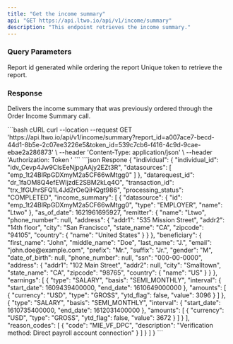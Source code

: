 ```yaml
---
title: "Get the income summary"
api: "GET https://api.ltwo.io/api/v1/income/summary"
description: "This endpoint retrieves the income summary."
---
```


### Query Parameters

<ParamField query="report_id" type="string" required>
    Report id generated while ordering the report
</ParamField>

<ParamField query="token_id" type="string" required>
    Unique token to retrieve the report.
</ParamField>

### Response

Delivers the income summary that was previously ordered through the Order Income Summary call.

<RequestExample>
```bash cURL
curl --location --request GET 'https://api.ltwo.io/api/v1/income/summary?report_id=a007ace7-becd-44d1-8b5e-2c07ee3226e5&token_id=539c7cb6-f416-4c9d-9cae-ebae2a286873' \
--header 'Content-Type: application/json' \
--header 'Authorization: Token <token>'
```
</RequestExample>

<ResponseExample>
```json Respone
{
  "individual": {
    "individual_id": "idv_Cevp4Jw9CIsEeNjpgAAjy2EZt3R",
    "datasources": [
      "emp_1t24BlRpGDXmyM2a5CF66wMtgg0"
    ]
  },
  "datarequest_id": "dr_1faOM8Q4efEWIjzdE2SBM2kLq4O",
  "transaction_id": "trx_1fGUhrSFQ1L4Jd2rOeQiHQgt986",
  "processing_status": "COMPLETED",
  "income_summary": [
    {
      "datasource": {
        "id": "emp_1t24BlRpGDXmyM2a5CF66wMtgg0",
        "type": "EMPLOYER",
        "name": "Ltwo"
      },
      "as_of_date": 1621961695927,
      "remitter": {
        "name": "Ltwo",
        "phone_number": null,
        "address": {
          "addr1": "535 Mission Street",
          "addr2": "14th floor",
          "city": "San Francisco",
          "state_name": "CA",
          "zipcode": "94105",
          "country": {
            "name": "United States"
          }
        }
      },
      "beneficiary": {
        "first_name": "John",
        "middle_name": "Doe",
        "last_name": "J.",
        "email": "john.doe@example.com",
        "prefix": "Mr.",
        "suffix": "Jr.",
        "gender": "M",
        "date_of_birth": null,
        "phone_number": null,
        "ssn": "000-00-0000",
        "address": {
          "addr1": "102 Main Street",
          "addr2": null,
          "city": "Smalltown",
          "state_name": "CA",
          "zipcode": "98765",
          "country": {
            "name": "US"
          }
        }
      },
      "earnings": [
        {
          "type": "SALARY",
          "basis": "SEMI_MONTHLY",
          "interval": {
            "start_date": 1609439400000,
            "end_date": 1610649000000
          },
          "amounts": [
            {
              "currency": "USD",
              "type": "GROSS",
              "ytd_flag": false,
              "value": 3096
            }
          ]
        },
        {
          "type": "SALARY",
          "basis": "SEMI_MONTHLY",
          "interval": {
            "start_date": 1610735400000,
            "end_date": 1612031400000
          },
          "amounts": [
            {
              "currency": "USD",
              "type": "GROSS",
              "ytd_flag": false,
              "value": 3672
            }
          ]
        }
      ],
      "reason_codes": [
        {
          "code": "MIE_VF_DPC",
          "description": "Verification method: Direct payroll account connection"
        }
      ]
    }
  ]
}
```
</ResponseExample>